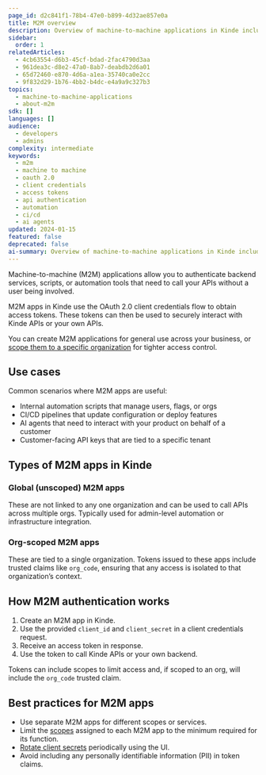 ```yaml
---
page_id: d2c841f1-78b4-47e0-b899-4d32ae857e0a
title: M2M overview
description: Overview of machine-to-machine applications in Kinde including OAuth 2.0 client credentials flow, use cases, types, and best practices for secure API authentication
sidebar:
  order: 1
relatedArticles:
  - 4cb63554-d6b3-45cf-bdad-2fac4790d3aa
  - 961dea3c-d8e2-47a0-8ab7-deabdb2d6a01
  - 65d72460-e870-4d6a-a1ea-35740ca0e2cc
  - 9f832d29-1b76-4bb2-b4dc-e4a9a9c327b3
topics:
  - machine-to-machine-applications
  - about-m2m
sdk: []
languages: []
audience:
  - developers
  - admins
complexity: intermediate
keywords:
  - m2m
  - machine to machine
  - oauth 2.0
  - client credentials
  - access tokens
  - api authentication
  - automation
  - ci/cd
  - ai agents
updated: 2024-01-15
featured: false
deprecated: false
ai-summary: Overview of machine-to-machine applications in Kinde including OAuth 2.0 client credentials flow, use cases, types, and best practices for secure API authentication.
---
```


Machine-to-machine (M2M) applications allow you to authenticate backend services, scripts, or automation tools that need to call your APIs without a user being involved.

M2M apps in Kinde use the OAuth 2.0 client credentials flow to obtain access tokens. These tokens can then be used to securely interact with Kinde APIs or your own APIs.

You can create M2M applications for general use across your business, or [scope them to a specific organization](/machine-to-machine-applications/organization-scoped-m2m-apps/m2m-applications-for-organizations/) for tighter access control.

## Use cases

Common scenarios where M2M apps are useful:

- Internal automation scripts that manage users, flags, or orgs
- CI/CD pipelines that update configuration or deploy features
- AI agents that need to interact with your product on behalf of a customer
- Customer-facing API keys that are tied to a specific tenant

## Types of M2M apps in Kinde

### Global (unscoped) M2M apps

These are not linked to any one organization and can be used to call APIs across multiple orgs. Typically used for admin-level automation or infrastructure integration.

### Org-scoped M2M apps

These are tied to a single organization. Tokens issued to these apps include trusted claims like `org_code`, ensuring that any access is isolated to that organization’s context.

## How M2M authentication works

1. Create an M2M app in Kinde.
2. Use the provided `client_id` and `client_secret` in a client credentials request.
3. Receive an access token in response.
4. Use the token to call Kinde APIs or your own backend.

Tokens can include scopes to limit access and, if scoped to an org, will include the `org_code` trusted claim.

## Best practices for M2M apps

- Use separate M2M apps for different scopes or services.
- Limit the [scopes](https://docs.kinde.com/developer-tools/your-apis/custom-api-scopes/) assigned to each M2M app to the minimum required for its function.
- [Rotate client secrets](/build/applications/rotate-client-secret/) periodically using the UI.
- Avoid including any personally identifiable information (PII) in token claims.
